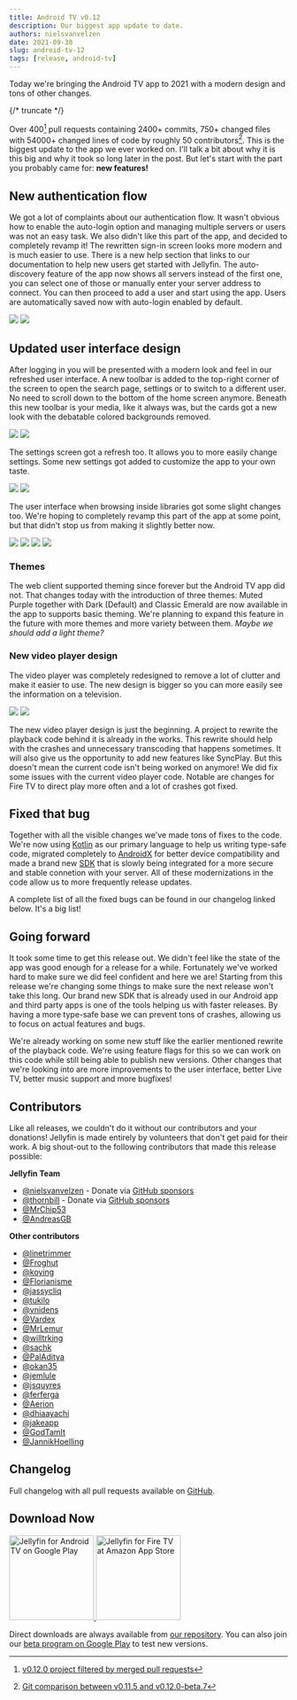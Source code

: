 ```yaml
---
title: Android TV v0.12
description: Our biggest app update to date.
authors: nielsvanvelzen
date: 2021-09-30
slug: android-tv-12
tags: [release, android-tv]
---
```



<!-- markdownlint-disable MD033 MD036 -->

Today we're bringing the Android TV app to 2021 with a modern design and tons of other changes.

{/* truncate */}

Over 400[^1] pull requests containing 2400+ commits, 750+ changed files with 54000+ changed lines of code by roughly 50 contributors[^2]. This is the biggest update to the app we ever worked on. I'll talk a bit about why it is this big and why it took so long later in the post. But let's start with the part you probably came for: **new features!**

[^1]: [v0.12.0 project filtered by merged pull requests](https://github.com/jellyfin/jellyfin-androidtv/projects/2?card_filter_query=is%3Apr+is%3Amerged)
[^2]: [Git comparison between v0.11.5 and v0.12.0-beta.7](https://github.com/jellyfin/jellyfin-androidtv/compare/v0.11.5...v0.12.0-beta.7)

## New authentication flow

We got a lot of complaints about our authentication flow. It wasn't obvious how to enable the auto-login option and managing multiple servers or users was not an easy task. We also didn't like this part of the app, and decided to completely revamp it! The rewritten sign-in screen looks more modern and is much easier to use. There is a new help section that links to our documentation to help new users get started with Jellyfin. The auto-discovery feature of the app now shows all servers instead of the first one, you can select one of those or manually enter your server address to connect. You can then proceed to add a user and start using the app. Users are automatically saved now with auto-login enabled by default.

<ImgComparisonSlider className='margin-bottom--md'>
  <img slot='before' src={require('./11-user-select.png').default} />
  <img slot='after' src={require('./12-user-select.png').default} />
</ImgComparisonSlider>

## Updated user interface design

After logging in you will be presented with a modern look and feel in our refreshed user interface. A new toolbar is added to the top-right corner of the screen to open the search page, settings or to switch to a different user. No need to scroll down to the bottom of the home screen anymore.
Beneath this new toolbar is your media, like it always was, but the cards got a new look with the debatable colored backgrounds removed.

<ImgComparisonSlider className='margin-bottom--md'>
  <img slot='before' src={require('./11-home.png').default} />
  <img slot='after' src={require('./12-home.png').default} />
</ImgComparisonSlider>

The settings screen got a refresh too. It allows you to more easily change settings. Some new settings got added to customize the app to your own taste.

<ImgComparisonSlider className='margin-bottom--md'>
  <img slot='before' src={require('./11-settings.png').default} />
  <img slot='after' src={require('./12-settings.png').default} />
</ImgComparisonSlider>

The user interface when browsing inside libraries got some slight changes too. We're hoping to completely revamp this part of the app at some point, but that didn't stop us from making it slightly better now.

<ImgComparisonSlider className='margin-bottom--md'>
  <img slot='before' src={require('./11-browse.png').default} />
  <img slot='after' src={require('./12-browse.png').default} />
</ImgComparisonSlider>

<ImgComparisonSlider className='margin-bottom--md'>
  <img slot='before' src={require('./11-details.png').default} />
  <img slot='after' src={require('./12-details.png').default} />
</ImgComparisonSlider>

### Themes

The web client supported theming since forever but the Android TV app did not. That changes today with the introduction of three themes: Muted Purple together with Dark (Default) and Classic Emerald are now available in the app to supports basic theming. We're planning to expand this feature in the future with more themes and more variety between them. _Maybe we should add a light theme?_

### New video player design

The video player was completely redesigned to remove a lot of clutter and make it easier to use. The new design is bigger so you can more easily see the information on a television.

<ImgComparisonSlider className='margin-bottom--md'>
  <img slot='before' src={require('./11-player.png').default} />
  <img slot='after' src={require('./12-player.png').default} />
</ImgComparisonSlider>

The new video player design is just the beginning. A project to rewrite the playback code behind it is already in the works. This rewrite should help with the crashes and unnecessary transcoding that happens sometimes. It will also give us the opportunity to add new features like SyncPlay. But this doesn't mean the current code isn't being worked on anymore! We did fix some issues with the current video player code. Notable are changes for Fire TV to direct play more often and a lot of crashes got fixed.

## Fixed that bug

Together with all the visible changes we've made tons of fixes to the code. We're now using [Kotlin] as our primary language to help us writing type-safe code, migrated completely to [AndroidX] for better device compatibility and made a brand new [SDK] that is slowly being integrated for a more secure and stable connetion with your server. All of these modernizations in the code allow us to more frequently release updates.

A complete list of all the fixed bugs can be found in our changelog linked below. It's a big list!

[kotlin]: https://kotlinlang.org
[androidx]: https://developer.android.com/jetpack/androidx/
[sdk]: https://github.com/jellyfin/jellyfin-sdk-kotlin

## Going forward

It took some time to get this release out. We didn't feel like the state of the app was good enough for a release for a while.
Fortunately we've worked hard to make sure we did feel confident and here we are! Starting from this release we're changing some things
to make sure the next release won't take this long. Our brand new SDK that is already used in our Android app and third party apps is one of the tools helping us with faster releases. By having a more type-safe base we can prevent tons of crashes, allowing us to focus on actual features and bugs.

We're already working on some new stuff like the earlier mentioned rewrite of the playback code. We're using feature flags for this so we can work on this code while still being able to publish new versions. Other changes that we're looking into are more improvements to the user interface, better Live TV, better music support and more bugfixes!

## Contributors

Like all releases, we couldn't do it without our contributors and your donations! Jellyfin is made entirely by volunteers that don't get paid for their work. A big shout-out to the following contributors that made this release possible:

**Jellyfin Team**

- [@nielsvanvelzen](https://github.com/nielsvanvelzen) - Donate via [GitHub sponsors](https://github.com/sponsors/nielsvanvelzen)
- [@thornbill](https://github.com/thornbill) - Donate via [GitHub sponsors](https://github.com/sponsors/thornbill)
- [@MrChip53](https://github.com/MrChip53)
- [@AndreasGB](https://github.com/AndreasGB)

**Other contributors**

- [@linetrimmer](https://github.com/linetrimmer)
- [@Froghut](https://github.com/Froghut)
- [@koying](https://github.com/koying)
- [@Florianisme](https://github.com/Florianisme)
- [@jassycliq](https://github.com/jassycliq)
- [@tukilo](https://github.com/tukilo)
- [@vnidens](https://github.com/vnidens)
- [@Vardex](https://github.com/Vardex)
- [@MrLemur](https://github.com/MrLemur)
- [@willtrking](https://github.com/willtrking)
- [@sachk](https://github.com/sachk)
- [@PalAditya](https://github.com/PalAditya)
- [@okan35](https://github.com/okan35)
- [@jemlule](https://github.com/jemlule)
- [@jsquyres](https://github.com/jsquyres)
- [@ferferga](https://github.com/ferferga)
- [@Aerion](https://github.com/Aerion)
- [@dhiaayachi](https://github.com/dhiaayachi)
- [@jakeapp](https://github.com/jakeapp)
- [@GodTamIt](https://github.com/GodTamIt)
- [@JannikHoelling](https://github.com/JannikHoelling)

## Changelog

Full changelog with all pull requests available on [GitHub](https://github.com/jellyfin/jellyfin-androidtv/releases/tag/v0.12.0).

## Download Now

<a className='margin-right--md' href='https://play.google.com/store/apps/details?id=org.jellyfin.androidtv'>
  <img width='153' alt='Jellyfin for Android TV on Google Play' src='/images/store-icons/google-play.png' />
</a>

<a href='https://www.amazon.com/gp/product/B07TX7Z725'>
  <img width='153' alt='Jellyfin for Fire TV at Amazon App Store' src='/images/store-icons/amazon.png' />
</a>

Direct downloads are always available from [our repository](https://repo.jellyfin.org/releases/client/androidtv/).
You can also join our [beta program on Google Play](https://play.google.com/apps/testing/org.jellyfin.androidtv) to test new versions.
